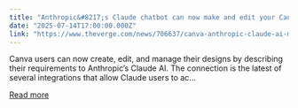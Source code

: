 ```yaml
---
title: "Anthropic&#8217;s Claude chatbot can now make and edit your Canva designs"
date: "2025-07-14T17:00:00.000Z"
link: "https://www.theverge.com/news/706637/canva-anthropic-claude-ai-mcp-support"
---
```


Canva users can now create, edit, and manage their designs by describing their requirements to Anthropic’s Claude AI. The connection is the latest of several integrations that allow Claude users to ac...

[Read more](https://www.theverge.com/news/706637/canva-anthropic-claude-ai-mcp-support)
